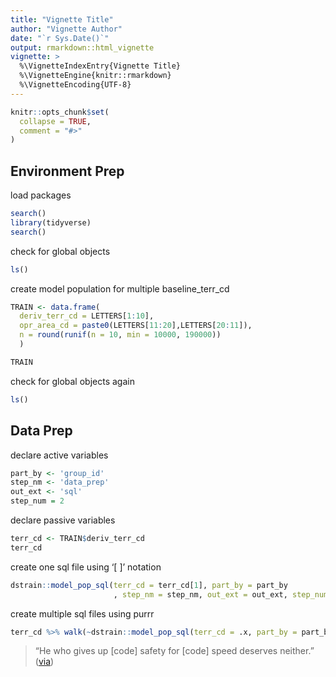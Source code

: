 ```yaml
---
title: "Vignette Title"
author: "Vignette Author"
date: "`r Sys.Date()`"
output: rmarkdown::html_vignette
vignette: >
  %\VignetteIndexEntry{Vignette Title}
  %\VignetteEngine{knitr::rmarkdown}
  %\VignetteEncoding{UTF-8}
---
```


```r
knitr::opts_chunk$set(
  collapse = TRUE,
  comment = "#>"
)
```

## Environment Prep
load packages
```r
search()
library(tidyverse)
search()
```

check for global objects
```r
ls()
```

create model population for multiple baseline_terr_cd
```r

TRAIN <- data.frame(
  deriv_terr_cd = LETTERS[1:10], 
  opr_area_cd = paste0(LETTERS[11:20],LETTERS[20:11]),
  n = round(runif(n = 10, min = 10000, 190000))
  )

TRAIN
```


check for global objects again
```r
ls()
```

## Data Prep
declare active variables
```r
part_by <- 'group_id'
step_nm <- 'data_prep'
out_ext <- 'sql'
step_num = 2
```

declare passive variables
```r
terr_cd <- TRAIN$deriv_terr_cd
terr_cd
```

create one sql file using '[ ]' notation
```r
dstrain::model_pop_sql(terr_cd = terr_cd[1], part_by = part_by
                       , step_nm = step_nm, out_ext = out_ext, step_num = step_num)
```

create multiple sql files using purrr
```r
terr_cd %>% walk(~dstrain::model_pop_sql(terr_cd = .x, part_by = part_by, step_nm = step_nm, out_ext = out_ext, step_num = step_num))

```

> "He who gives up [code] safety for [code] speed deserves neither."
([via](https://twitter.com/hadleywickham/status/504368538874703872))
